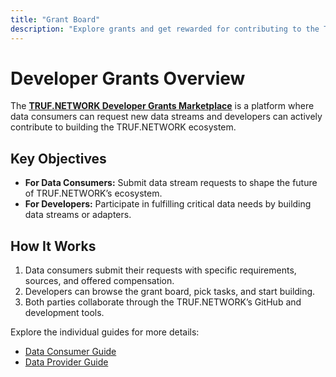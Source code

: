 ---
title: "Grant Board"
description: "Explore grants and get rewarded for contributing to the TRUF.NETWORK development."
---

# Developer Grants Overview

The [**TRUF.NETWORK Developer Grants Marketplace**](https://github.com/orgs/trufnetwork/projects/2) is a platform where data consumers can request new data streams and developers can actively contribute to building the TRUF.NETWORK ecosystem.

## Key Objectives

- **For Data Consumers:** Submit data stream requests to shape the future of TRUF.NETWORK’s ecosystem.
- **For Developers:** Participate in fulfilling critical data needs by building data streams or adapters.

## How It Works

1. Data consumers submit their requests with specific requirements, sources, and offered compensation.
2. Developers can browse the grant board, pick tasks, and start building.
3. Both parties collaborate through the TRUF.NETWORK’s GitHub and development tools.

Explore the individual guides for more details:

- [Data Consumer Guide](./data-consumer-guide)
- [Data Provider Guide](./data-provider-guide)
